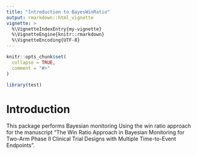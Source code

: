 ---
title: "Introduction to BayesWinRatio"
output: rmarkdown::html_vignette
vignette: >
  %\VignetteIndexEntry{my-vignette}
  %\VignetteEngine{knitr::rmarkdown}
  %\VignetteEncoding{UTF-8}
---

```{r, include = FALSE}
knitr::opts_chunk$set(
  collapse = TRUE,
  comment = "#>"
)
```

```{r setup}
library(test)
```

# Introduction

This package performs Bayesian monitoring Using the win ratio approach for the manuscript "The Win Ratio Approach in Bayesian Monitoring for Two-Arm Phase II Clinical Trial Designs with Multiple Time-to-Event Endpoints".